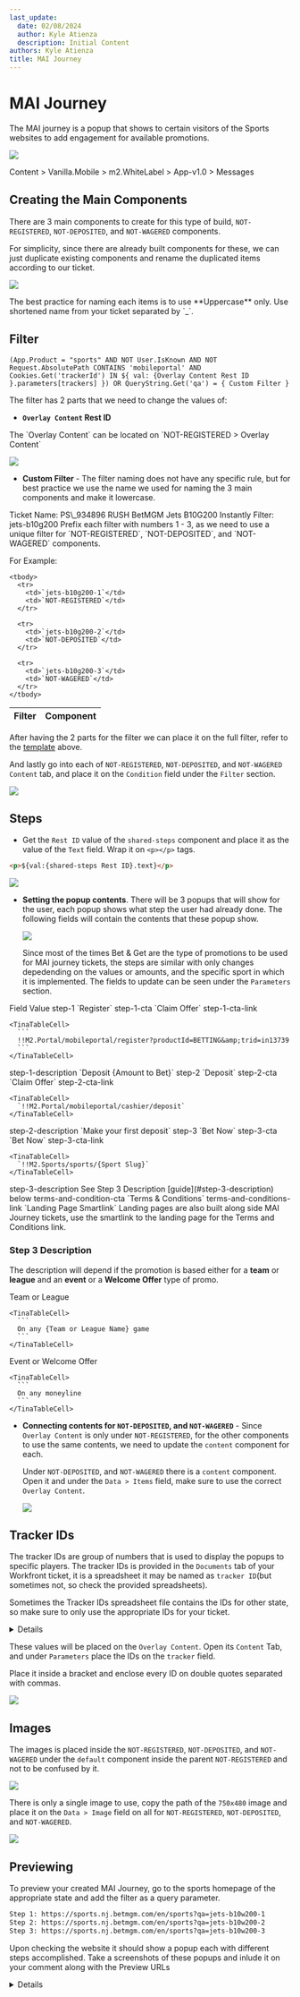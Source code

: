 ```yaml
---
last_update:
  date: 02/08/2024
  author: Kyle Atienza
  description: Initial Content
authors: Kyle Atienza
title: MAI Journey
---
```


# MAI Journey

The MAI journey is a popup that shows to certain visitors of the Sports websites to add engagement for available promotions.

![](/img/builds/mai/mai-preview.png)

<Admonition type="note" title="SiteCore Path">
  Content > Vanilla.Mobile > m2.WhiteLabel > App-v1.0 > Messages
</Admonition>

## Creating the Main Components

There are 3 main components to create for this type of build, `NOT-REGISTERED`, `NOT-DEPOSITED`, and `NOT-WAGERED` components.

For simplicity, since there are already built components for these, we can just duplicate existing components and rename the duplicated items according to our ticket.

![](/img/builds/mai/mai-duplicate.png)

<Admonition type="note" title="Naming">
  The best practice for naming each items is to use **Uppercase** only. Use shortened name from your ticket separated by `_`.
</Admonition>

## Filter

```
(App.Product = "sports" AND NOT User.IsKnown AND NOT Request.AbsolutePath CONTAINS 'mobileportal' AND Cookies.Get('trackerId') IN ${ val: {Overlay Content Rest ID }.parameters[trackers] }) OR QueryString.Get('qa') = { Custom Filter }
```

The filter has 2 parts that we need to change the values of:

* **`Overlay Content` Rest ID**

<Admonition type="note" title="Overlay Content Location">
  The `Overlay Content` can be located on `NOT-REGISTERED > Overlay Content`

  ![](/img/builds/mai/mai-overlay.png)
</Admonition>

* **Custom Filter** - The filter naming does not have any specific rule, but for best practice we use the name we used for naming the 3 main components and make it lowercase.

<Admonition type="tip" title="Filter Example">
  Ticket Name: PS\_934896 RUSH BetMGM Jets B10G200 Instantly
  Filter: jets-b10g200
</Admonition>

<Admonition type="note" title="Note">
  Prefix each filter with numbers 1 - 3, as we need to use a unique filter for `NOT-REGISTERED`, `NOT-DEPOSITED`, and `NOT-WAGERED` components.

  For Example:

  <table className="mt-3">
    <thead>
      <tr>
        <th>Filter</th>
        <th>Component</th>
      </tr>
    </thead>

    <tbody>
      <tr>
        <td>`jets-b10g200-1`</td>
        <td>`NOT-REGISTERED`</td>
      </tr>

      <tr>
        <td>`jets-b10g200-2`</td>
        <td>`NOT-DEPOSITED`</td>
      </tr>

      <tr>
        <td>`jets-b10g200-3`</td>
        <td>`NOT-WAGERED`</td>
      </tr>
    </tbody>
  </table>
</Admonition>

After having the 2 parts for the filter we can place it on the full filter, refer to the [template](#condition-template) above.

And lastly go into each  of `NOT-REGISTERED`, `NOT-DEPOSITED`, and `NOT-WAGERED` `Content` tab, and place it on the `Condition` field under the `Filter` section.

![](/img/builds/mai/mai-filter.png)

## Steps

* Get the `Rest ID` value of the `shared-steps` component and place it as the value of the `Text` field. Wrap it on `<p></p>` tags.

```html
<p>${val:{shared-steps Rest ID}.text}</p>
```

![](/img/builds/mai/mai-shared-steps-restid.png)

* **Setting the popup contents**. There will be 3 popups that will show for the user, each popup shows what step the user had already done. The following fields will contain the contents that these popup show.

  ![](/img/builds/mai/mai-popups.png)

  Since most of the times Bet & Get are the type of promotions to be used for MAI journey tickets, the steps are similar with only changes depedending on the values or amounts, and the specific sport in which it is implemented. The fields to update can be seen under the `Parameters` section.

<TinaTable className="whitespace-nowrap" topHeader={true}>
  <TinaTableRow>
    <TinaTableCell>Field</TinaTableCell>
    <TinaTableCell>Value</TinaTableCell>
  </TinaTableRow>

  <TinaTableRow>
    <TinaTableCell>step-1</TinaTableCell>
    <TinaTableCell>`Register`</TinaTableCell>
  </TinaTableRow>

  <TinaTableRow>
    <TinaTableCell>step-1-cta</TinaTableCell>
    <TinaTableCell>`Claim Offer`</TinaTableCell>
  </TinaTableRow>

  <TinaTableRow>
    <TinaTableCell>step-1-cta-link</TinaTableCell>

    <TinaTableCell>
      ```
      !!M2.Portal/mobileportal/register?productId=BETTING&amp;trid=in13739
      ```
    </TinaTableCell>
  </TinaTableRow>

  <TinaTableRow>
    <TinaTableCell>step-1-description</TinaTableCell>
    <TinaTableCell>`Deposit {Amount to Bet}`</TinaTableCell>
  </TinaTableRow>

  <TinaTableRow>
    <TinaTableCell>step-2</TinaTableCell>
    <TinaTableCell>`Deposit`</TinaTableCell>
  </TinaTableRow>

  <TinaTableRow>
    <TinaTableCell>step-2-cta</TinaTableCell>
    <TinaTableCell>`Claim Offer`</TinaTableCell>
  </TinaTableRow>

  <TinaTableRow>
    <TinaTableCell>step-2-cta-link</TinaTableCell>

    <TinaTableCell>
      `!!M2.Portal/mobileportal/cashier/deposit`
    </TinaTableCell>
  </TinaTableRow>

  <TinaTableRow>
    <TinaTableCell>step-2-description</TinaTableCell>
    <TinaTableCell>`Make your first deposit`</TinaTableCell>
  </TinaTableRow>

  <TinaTableRow>
    <TinaTableCell>step-3</TinaTableCell>
    <TinaTableCell>`Bet Now`</TinaTableCell>
  </TinaTableRow>

  <TinaTableRow>
    <TinaTableCell>step-3-cta</TinaTableCell>
    <TinaTableCell>`Bet Now`</TinaTableCell>
  </TinaTableRow>

  <TinaTableRow>
    <TinaTableCell>step-3-cta-link</TinaTableCell>

    <TinaTableCell>
      `!!M2.Sports/sports/{Sport Slug}`
    </TinaTableCell>
  </TinaTableRow>

  <TinaTableRow>
    <TinaTableCell>step-3-description</TinaTableCell>
    <TinaTableCell>See Step 3 Description [guide](#step-3-description) below</TinaTableCell>
  </TinaTableRow>

  <TinaTableRow>
    <TinaTableCell>terms-and-condition-cta</TinaTableCell>
    <TinaTableCell>`Terms &amp; Conditions`</TinaTableCell>
  </TinaTableRow>

  <TinaTableRow>
    <TinaTableCell>terms-and-conditions-link</TinaTableCell>
    <TinaTableCell>`Landing Page Smartlink`</TinaTableCell>
  </TinaTableRow>
</TinaTable>

<Admonition type="note" title="Landing Page">
  Landing pages are also built along side MAI Journey tickets, use the smartlink to the landing page for the Terms and Conditions link.
</Admonition>

### Step 3 Description

The description will depend if the promotion is based either for a **team** or **league** and an **event** or a **Welcome Offer** type of promo.

<TinaTable>
  <TinaTableRow>
    <TinaTableCell>Team or League</TinaTableCell>

    <TinaTableCell>
      ```
      On any {Team or League Name} game
      ```
    </TinaTableCell>
  </TinaTableRow>

  <TinaTableRow>
    <TinaTableCell>Event or Welcome Offer</TinaTableCell>

    <TinaTableCell>
      ```
      On any moneyline
      ```
    </TinaTableCell>
  </TinaTableRow>
</TinaTable>

* **Connecting contents for `NOT-DEPOSITED`, and `NOT-WAGERED`** - Since `Overlay Content` is only under `NOT-REGISTERED`, for the other components to use the same contents, we need to update the `content` component for each.

  Under `NOT-DEPOSITED`, and `NOT-WAGERED` there is a `content` component. Open it and under the `Data > Items` field, make sure to use the correct `Overlay Content`.

  ![](/img/builds/mai/mai-push-content.png)

## Tracker IDs

The tracker IDs are group of numbers that is used to display the popups to specific players. The tracker IDs is provided in the `Documents` tab of your Workfront ticket, it is a spreadsheet it may be named as `tracker ID`(but sometimes not, so check the provided spreadsheets).

Sometimes the Tracker IDs spreadsheet file contains the IDs for other state, so make sure to only use the appropriate IDs for your ticket.

<Details summary="Tracker IDs Spreadsheet Example">
  ![](/img/builds/mai/mai-tracker-file.png)
</Details>

These values will be placed on the `Overlay Content`. Open its `Content` Tab, and under `Parameters` place the IDs on the `tracker` field.

Place it inside a bracket and enclose every ID on double quotes separated with commas.

![](/img/builds/mai/mai-trackers.png)

## Images

The images is placed inside the `NOT-REGISTERED`, `NOT-DEPOSITED`, and `NOT-WAGERED` under the `default` component inside the parent `NOT-REGISTERED` and not to be confused by it.

![](/img/builds/mai/mai-default.png)

There is only a single image to use, copy the path of the `750x480` image and place it on the `Data > Image` field on all for `NOT-REGISTERED`, `NOT-DEPOSITED`, and `NOT-WAGERED`.

![](/img/builds/mai/mai-image.png)

## Previewing

To preview your created MAI Journey, go to the sports homepage of the appropriate state and add the filter as a query parameter.

```html
Step 1: https://sports.nj.betmgm.com/en/sports?qa=jets-b10w200-1
Step 2: https://sports.nj.betmgm.com/en/sports?qa=jets-b10w200-2
Step 3: https://sports.nj.betmgm.com/en/sports?qa=jets-b10w200-3
```

Upon checking the website it should show a popup each with different steps accomplished. Take a screenshots of these popups and inlude it on your comment along with the Preview URLs

<Details summary="MAI Journey Preview Example">
  ![](/img/builds/mai/mai-preview-filter.png)
</Details>
